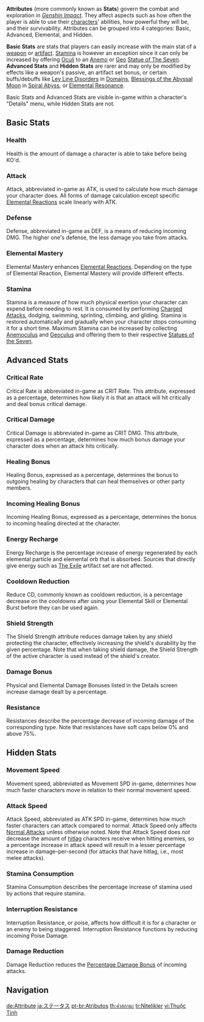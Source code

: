 {{Terminology Infobox
|type         = Combat
|type2        = Game Systems
}}
'''Attributes''' (more commonly known as '''Stats''') govern the combat and exploration in ''[[Genshin Impact]]''. They affect aspects such as how often the player is able to use their [[character]]s' abilities, how powerful they will be, and their survivability. Attributes can be grouped into 4 categories: Basic, Advanced, Elemental, and Hidden.

'''Basic Stats''' are stats that players can easily increase with the main stat of a [[weapon]] or [[artifact]]. [[Stamina]] is however an exception since it can only be increased by offering [[Oculi]] to an [[Anemo]] or [[Geo]] [[Statue of The Seven]]. '''Advanced Stats''' and '''Hidden Stats''' are rarer and may only be modified by effects like a weapon's passive, an artifact set bonus, or certain buffs/debuffs like [[Ley Line Disorders]] in [[Domains]], [[Blessings of the Abyssal Moon]] in [[Spiral Abyss]], or [[Elemental Resonance]].

Basic Stats and Advanced Stats are visible in-game within a character's "Details" menu, while Hidden Stats are not.

==Basic Stats==
{{See also|Character Comparison}}
==={{Attribute|Health|40}} Health===
{{Main|Health}}
Health is the amount of damage a character is able to take before being KO'd.

==={{Attribute|Attack|40}} Attack===
{{main|Attack}}
Attack, abbreviated in-game as ATK, is used to calculate how much damage your character does. All forms of damage calculation except specific [[Elemental Reactions]] scale linearly with ATK.

==={{Attribute|Defense|40}} Defense===
{{main|Defense}}
Defense, abbreviated in-game as DEF, is a means of reducing incoming DMG. The higher one's defense, the less damage you take from attacks.

==={{Attribute|Elemental Mastery|40}} Elemental Mastery===
{{main|Elemental Mastery}}
Elemental Mastery enhances [[Elemental Reactions]]. Depending on the type of Elemental Reaction, Elemental Mastery will provide different effects.

==={{Attribute|Stamina|40}} Stamina===
{{Main|Stamina}}
Stamina is a measure of how much physical exertion your character can expend before needing to rest. It is consumed by performing [[Charged Attack]]s, dodging, swimming, sprinting, climbing, and gliding. Stamina is restored automatically and gradually when your character stops consuming it for a short time. Maximum Stamina can be increased by collecting [[Anemoculus]] and [[Geoculus]] and offering them to their respective [[Statues of the Seven]].

==Advanced Stats==
==={{Attribute|Critical Hit|40}} Critical Rate===
{{main|Critical Hit}}
Critical Rate is abbreviated in-game as CRIT Rate. This attribute, expressed as a percentage, determines how likely it is that an attack will hit critically and deal bonus critical damage.

==={{Attribute|Critical Hit|40}} Critical Damage===
{{main|Critical Damage}}
Critical Damage is abbreviated in-game as CRIT DMG. This attribute, expressed as a percentage, determines how much bonus damage your character does when an attack hits critically.

==={{Attribute|Healing|40}} Healing Bonus===
{{Main|Healing/Healing Bonus}}
Healing Bonus, expressed as a percentage, determines the bonus to outgoing healing by characters that can heal themselves or other party members.

==={{Attribute|Healing|40}} Incoming Healing Bonus===
{{Main|Healing/Incoming Healing Bonus}}
Incoming Healing Bonus, expressed as a percentage, determines the bonus to incoming healing directed at the character.

==={{Attribute|Energy Recharge|40}} Energy Recharge===
{{Main|Energy}}
Energy Recharge is the percentage increase of energy regenerated by each elemental particle and elemental orb that is absorbed. Sources that directly give energy such as [[The Exile]] artifact set are not affected.

==={{Attribute|Cooldown Reduction|40}} Cooldown Reduction===
{{Main|Cooldown}}
Reduce CD, commonly known as cooldown reduction, is a percentage decrease on the cooldowns after using your Elemental Skill or Elemental Burst before they can be used again.

==={{Attribute|Shield Strength|40}} Shield Strength===
{{main|Shields}}
The Shield Strength attribute reduces damage taken by any shield protecting the character, effectively increasing the shield's durability by the given percentage. Note that when taking shield damage, the Shield Strength of the active character is used instead of the shield's creator.

===Damage Bonus===
{{Main|Damage Bonus}}
Physical and Elemental Damage Bonuses listed in the Details screen increase damage dealt by a percentage.

===Resistance===
{{Main|Resistance}}
Resistances describe the percentage decrease of incoming damage of the corresponding type. Note that resistances have soft caps below 0% and above 75%.

==Hidden Stats==
===Movement Speed===
Movement speed, abbreviated as Movement SPD in-game, determines how much faster characters move in relation to their normal movement speed.

===Attack Speed===
{{main|Attack Speed}}
Attack Speed, abbreviated as ATK SPD in-game, determines how much faster characters can attack compared to normal. Attack Speed only affects [[Normal Attacks]] unless otherwise noted. Note that Attack Speed does ''not'' decrease the amount of [[hitlag]] characters receive when hitting enemies, so a percentage increase in attack speed will result in a lesser percentage increase in damage-per-second (for attacks that have hitlag, i.e., most melee attacks).

===Stamina Consumption===
{{Main|Stamina}}
Stamina Consumption describes the percentage increase of stamina used by actions that require stamina.

===Interruption Resistance===
{{Main|Interruption Resistance}}
Interruption Resistance, or poise, affects how difficult it is for a character or an enemy to being staggered. Interruption Resistance functions by reducing incoming Poise Damage.

===Damage Reduction===
{{main|Damage Reduction}}
Damage Reduction reduces the [[Damage Bonus|Percentage Damage Bonus]] of incoming attacks.

==Navigation==
{{Attribute Navbox|state=collapsed}}
{{Combat Navbox|state=collapsed}}
{{Genshin Navbox}}
[[Category:Attributes| ]]

[[de:Attribute]]
[[ja:ステータス]]
[[pt-br:Atributos]]
[[th:ค่าสถานะ]]
[[tr:Nitelikler]]
[[vi:Thuộc Tính]]